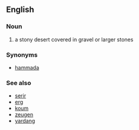 ==English==
===Noun===
# a stony desert covered in gravel or larger stones

===Synonyms===
*[[hammada]]

===See also===
*[[serir]]
*[[erg]]
*[[koum]]
*[[zeugen]]
*[[yardang]]